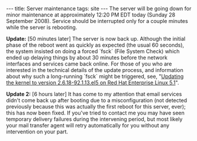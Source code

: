 ---
title: Server maintenance
tags: site
---
The server will be going down for minor maintenance at approximately 12:20 PM EDT today (Sunday 28 September 2008). Service should be interrupted only for a couple minutes while the server is rebooting.

'''Update:''' [50 minutes later] The server is now back up. Although the initial phase of the reboot went as quickly as expected (the usual 60 seconds), the system insisted on doing a forced `fsck` (File System Check) which ended up delaying things by about 30 minutes before the network interfaces and services came back online. For those of you who are interested in the technical details of the update process, and information about why such a long-running `fsck` might be triggered, see, "[[Updating the kernel to version 2.6.18-92.1.13.el5 on Red Hat Enterprise Linux 5.1]]".

'''Update 2:''' [6 hours later] It has come to my attention that email services didn't come back up after booting due to a misconfiguration (not detected previously because this was actually the first reboot for this server, ever); this has now been fixed. If you've tried to contact me you may have seen temporary delivery failures during the intervening period, but most likely your mail transfer agent will retry automatically for you without any intervention on your part.
